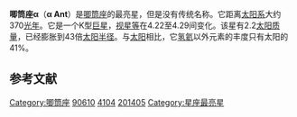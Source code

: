 {{Starbox begin
| name = 唧筒座α
}}
{{Starbox image 
| image = [[File:Antlia_constellation_map.svg|250px]]
| caption = 唧筒座α的位置
}} 
{{Starbox observe
| epoch = [[J2000.0|J2000.0]]
| constell = [[唧筒座|唧筒座]]<ref name=SIMBAD>{{cite web
 | url=http://simbad.u-strasbg.fr/simbad/sim-id?Ident=HR+4104
 | title=Pulsating variable Star
 | publisher=Centre de Données astronomiques de Strasbourg
 | work=SIMBAD
 | accessdate=2012-07-13
 | archive-date=2020-10-01
 | archive-url=https://web.archive.org/web/20201001092322/http://simbad.u-strasbg.fr/simbad/sim-id?Ident=HR+4104
 | dead-url=no
 }}</ref><ref name=DATA>{{cite web
 | url=http://vizier.u-strasbg.fr/viz-bin/VizieR-5?-out.add=.&-source=5050&-corr=PK=HR&-out.max=9999&HR=4104
 | title=VizieR Detailed Page
 | accessdate=2012-07-13
 | archive-date=2020-10-01
 | archive-url=https://web.archive.org/web/20201001092314/http://vizier.u-strasbg.fr/viz-bin/VizieR-5?-out.add=.&-source=5050&-corr=PK%3DHR&-out.max=9999&HR=4104
 | dead-url=no
 }}</ref>
| 星官 = 
| ra = {{RA|10|27|9.1}}<ref name=SIMBAD /><ref name=DATA />
| dec = {{DEC|-31|4|4}}<ref name=SIMBAD /><ref name=DATA />
| appmag_v = 4.25 (4.22-4.29)<ref name=SIMBAD /><ref name=DATA />
}}
{{Starbox character
| class = K4III<ref name=SIMBAD /><ref name=DATA />
| b-v = 1.45<ref name=SIMBAD /><ref name=DATA />
| u-b = 1.63<ref name=SIMBAD /><ref name=DATA />
| r-i = 0.79<ref name=SIMBAD /><ref name=DATA />
| variable = 
}}
{{Starbox astrometry
| radial_v = {{nowrap|12.2 ± 2}}
| prop_mo_ra = –81.61 ± 0,32
| prop_mo_dec = +10.53 ± 0,50<
| parallax = 8.91
| p_error = 0.49
| parallax_footnote=
| absmag_v= 
}}
{{Starbox detail
| radius = 43
| mass=2.2
| luminosity_bolometric = 480
| metal_fe = -0.39
| temperature = 4120
}}
{{Starbox catalog
| names =CD-30 8465，[[SAO星表|SAO]] 201405，[[HD星表|HD]] 90610，[[HR星表|HR]] 4104}}
{{Starbox reference |Simbad=HR+4104}}
{{Starbox end}}

'''唧筒座α'''（'''α Ant'''）是[[唧筒座|唧筒座]]的最亮星，但是没有传统名称。它距离[[太阳系|太阳系]]大约370[[光年|光年]]。它是一个K型[[巨星|巨星]]，[[视星等|视星等]]在4.22至4.29间变化。该星有2.2[[太阳质量|太阳质量]]，已经膨胀到43倍[[太阳半径|太阳半径]]。与[[太阳|太阳]]相比，它[[氢|氢]][[氦|氦]]以外元素的丰度只有太阳的41%。

== 参考文献 ==
{{reflist}}

{{star-stub}}

{{唧筒座恒星}}
[[Category:唧筒座|Category:唧筒座]]
[[Category:HD和HDE天體|90610]]
[[Category:HR天體|4104]]
[[Category:SAO天體|201405]]
[[Category:星座最亮星|Category:星座最亮星]]